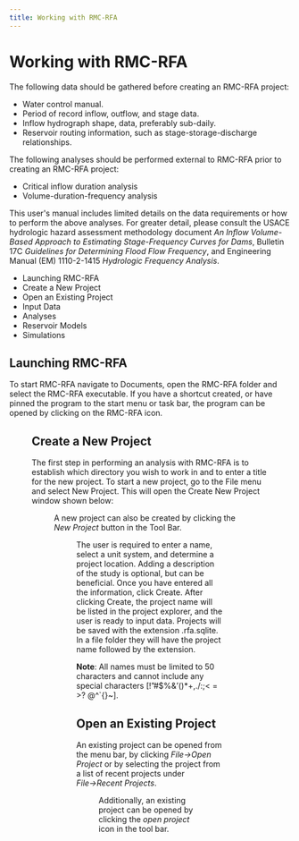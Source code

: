 ```yaml
---
title: Working with RMC-RFA
---
```



<NavContainer
  link="/desktop-applications/rmc-rfa"
  linkTitle="RMC-RFA"
  document="desktop-applications/rmc-rfa/users-guide"
/>

# Working with RMC-RFA 

The following data should be gathered before creating an RMC-RFA project: 
- Water control manual. 
- Period of record inflow, outflow, and stage data. 
- Inflow hydrograph shape, data, preferably sub-daily. 
- Reservoir routing information, such as stage-storage-discharge relationships.

The following analyses should be performed external to RMC-RFA prior to creating an RMC-RFA project: 
- Critical inflow duration analysis 
- Volume-duration-frequency analysis

This user's manual includes limited details on the data requirements or how to perform the above analyses. For greater detail, please consult the USACE hydrologic hazard assessment
methodology document <i> An Inflow Volume-Based Approach to Estimating Stage-Frequency Curves for Dams</i>, Bulletin 17C <i>Guidelines for Determining Flood Flow Frequency</i>, and
Engineering Manual (EM) 1110-2-1415 <i>Hydrologic Frequency Analysis</i>.

- Launching RMC-RFA
- Create a New Project
- Open an Existing Project
- Input Data
- Analyses
- Reservoir Models
- Simulations

## Launching RMC-RFA 

To start RMC-RFA navigate to Documents, open the RMC-RFA folder and select the RMC-RFA executable. If you have a shortcut created, or have pinned the program to the start menu
or task bar, the program can be opened by clicking on the RMC-RFA icon.

<Figure
  figKey="figure-3"
  src="figures/desktop-applications/rmc-rfa/users-guide/v1.0/figures/shortcut-figure3.png"
  alt="RMC-RFA desktop shortcut."
  caption="RMC-RFA desktop shortcut."
/>

## Create a New Project 

The first step in performing an analysis with RMC-RFA is to establish which directory you wish to work in and to enter a title for the new project. To start a new project, go to the File menu
and select New Project. This will open the Create New Project window shown below:

<Figure
  figKey="figure-36"
  src="figures/desktop-applications/rmc-rfa/users-guide/v1.0/figures/figure36.png"
  alt="New Project Window."
  caption="New Project Window."
/>

A new project can also be created by clicking the *New Project* button in the Tool Bar. 

<Figure
  figKey="figure-37"
  src="figures/desktop-applications/rmc-rfa/users-guide/v1.0/figures/figure37.png"
  alt="Location of New Project button in the tool bar."
  caption="Location of New Prohect button in the tool bar."
/>

The user is required to enter a name, select a unit system, and determine a project location. Adding a description of the study is optional,
but can be beneficial. Once you have entered all the information, click Create. After clicking Create, the project name will be listed in the project explorer, and the user is ready to input data.
Projects will be saved with the extension .rfa.sqlite. In a file folder they will have the project name followed by the extension.

**Note**: All names must be limited to 50 characters and cannot include any special characters [!”#$%&’()*+,\./:;< = >? @^`{}~].

## Open an Existing Project 

An existing project can be opened from the menu bar, by clicking *File→Open Project* or by selecting the project from a list of recent projects under *File→Recent Projects*.

<Figure
  figKey="figure-38"
  src="figures/desktop-applications/rmc-rfa/users-guide/v1.0/figures/figure38.png"
  alt="Opening an existing project, using 1: Open Project... or 2: Recent Projects"
  caption="Opening an existing project, using 1: Open Project... or 2: Recent Projects"
/>

Additionally, an existing project can be opened by clicking the *open project* icon in the tool bar.

<Figure
  figKey="figure-39"
  src="figures/desktop-applications/rmc-rfa/users-guide/v1.0/figures/figure39.png"
  alt="Location of open project icon on the tool bar."
  caption="Location of an open project icon on the tool bar."
/>